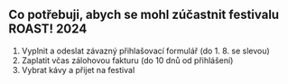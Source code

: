 ## Co potřebuji, abych se mohl zúčastnit festivalu ROAST! 2024

1. Vyplnit a odeslat závazný přihlašovací formulář (do 1. 8. se slevou)
2. Zaplatit včas zálohovou fakturu (do 10 dnů od přihlášení)
3. Vybrat kávy a přijet na festival
